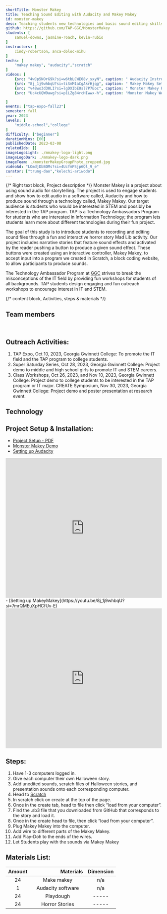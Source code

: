```yaml
---
shortTitle: Monster Makey
title: Teaching Sound Editing with Audacity and Makey Makey
id: monster-makey
desc: Teaching students new technologies and basic sound editing skills with Audacity and Makey Makey.
github: https://github.com/TAP-GGC/MonsterMakey
students: [
    samuel-downs, jasmine-roach, kevin-rubio
]
instructors: [
    cindy-robertson, anca-doloc-mihu
]
techs: [
    "makey makey", "audacity","scratch"
]
videos: [
    {src: "4wJp5NOrG9k?si=w6tbLCWE08v_sxyN", caption: " Audacity Instructions "},
    {src: "8j_1j9whbqU?si=tiSmM1aCgAkrHjqg", caption: " Makey Makey Set up "},
    {src: "v48wo3d30LI?si=lgDXIbEOsl7P7Eoc", caption: " Monster Makey Project Demo "},
    {src: "Uc4cUQW9awg?si=p1LZg84rcHIwwx-h", caption: "Monster Makey Workshop"},

]
events: ["tap-expo-fall23"]
semester: fall
year: 2023
levels: [
    "middle-school","college"
]
difficulty: ["beginner"]
durationMins: [60]
publishedDate: 2023-03-08
relatedIds: []
imageLogoLight: ./mmakey-logo-light.png
imageLogoDark: ./mmakey-logo-dark.png
imageTeam: ./monsterMakeyGroupPhoto_cropped.jpg
videoAd: "LOmdjDbBOMs?si=4UcfmPSjp6Ql_9_e"
curator: ["trung-dao","kelechi-ariwodo"]
---
```


{/* Right text block, Project description */}
Monster Makey is a project about using sound audio for storytelling. The project is used to engage students and show how to edit audio in a software called, Audacity and how to produce sound through a technology called, Makey Makey. Our target audience is students who would be interested in STEM and possibly be interested in the TAP program. TAP is a Technology Ambassadors Program for students who are interested in Information Technology; the program lets students learn more about different technologies during their fun project.

The goal of this study is to introduce students to recording and editing sound files through a fun and interactive horror story Mad Lib activity. Our project includes narrative stories that feature sound effects and activated by the reader pushing a button to produce a given sound effect. These buttons were created using an interactive controller, Makey Makey, to accept input into a program we created in Scratch, a block coding website, to allow participants to produce sounds.

The Technology Ambassador Program at [GGC](http://www.ggc.edu/tap) strives to break the misconceptions of the IT field by providing fun workshops for students of all backgrounds. TAP students design engaging and fun outreach workshops to encourage interest in IT and STEM.

{/* content block, Activities, steps & materials */}


## Team members
<Photo src={monsterMakeyGroupPhoto.src} alt="Monster Makey Photo" caption="From left to right: Samuel Downs, Jasmine Roach and Kevin Rubio"/>
<br />

## Outreach Activities:
1. TAP Expo, Oct 10, 2023, Georgia Gwinnett College: To promote the IT field and the TAP program to college students.
2. Super Saturday Series, Oct 28, 2023, Georgia Gwinnett College: Project demo to middle and high school girls to promote IT and STEM careers.
3. Class Workshops, Oct 26, 2023, and Nov 10, 2023, Georgia Gwinnett College: Project demo to college students to be interested in the TAP program or IT major.
CREATE Symposium, Nov 30, 2023, Georgia Gwinnett College: Project demo and poster presentation at research event.


## Technology
<Logo src= {makeysetup.src} alt="Makey Makey Setup"/>
<Logo src= {scratchImage.src} alt="Scratch Sample" link="https://scratch.mit.edu/"/>
<Logo src={audacitylogo.src} alt="Audacity Logo " link="https://www.audacityteam.org/" />

## Project Setup & Installation:
- [Project Setup - PDF]()
- [Monster Makey Demo]()
- [Setting up Audacity](https://youtu.be/4wJp5NOrG9k?si=dEqANhYFEeGXihak)
<iframe style="width: 100%; max-width: 800px; height: 450px;" src="https://www.youtube.com/embed/4wJp5NOrG9k?si=xV2YGGAmXSwNZa5P" title="YouTube video player" frameborder="0" allow="accelerometer; autoplay; clipboard-write; encrypted-media; gyroscope; picture-in-picture; web-share" referrerpolicy="strict-origin-when-cross-origin" allowfullscreen></iframe>
- [Setting up MakeyMakey](https://youtu.be/8j_1j9whbqU?si=7mrQMEuXpHCfUv-E)
<iframe style="width: 100%; max-width: 800px; height: 450px;" src="https://www.youtube.com/embed/8j_1j9whbqU?si=7mrQMEuXpHCfUv-E" title="YouTube video player" frameborder="0" allow="accelerometer; autoplay; clipboard-write; encrypted-media; gyroscope; picture-in-picture; web-share" referrerpolicy="strict-origin-when-cross-origin" allowfullscreen></iframe>

## Steps:
1. Have 1-3 computers logged in.
2. Give each computer their own Halloween story.
3. Add unedited sounds, scratch files of Halloween stories, and presentation sounds onto each corresponding computer.
4. Head to [Scratch](https://scratch.mit.edu)
5. In scratch click on create at the top of the page.
6. Once in the create tab, head to file then click “load from your computer”.
7. Find the .sb3 file that you downloaded from GitHub that corresponds to the
story and load it.
8. Once in the create head to file, then click “load from your computer”.
9. Plug Makey Makey into the computer.
10. Add wire to different parts of the Makey Makey.
11. Add Play-Doh to the ends of the wires.
12. Let Students play with the sounds via Makey Makey

## Materials List:
| Amount |&nbsp;&nbsp;&nbsp;&nbsp;&nbsp;&nbsp;&nbsp;&nbsp;&nbsp;&nbsp;&nbsp;&nbsp;&nbsp;&nbsp;&nbsp;&nbsp;&nbsp;&nbsp;&nbsp;&nbsp; Materials | Dimension |
| :----: | :----: | :----: |
| 24 | Make makey | n/a |
| 1 | Audacity software | n/a |
| 24 | Playdough | ----- |
| 24 | Horror Stories | ----- |
